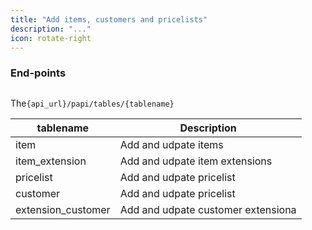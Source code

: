 ```yaml
---
title: "Add items, customers and pricelists"
description: "..."
icon: rotate-right
---
```


### End-points 

## 
The`{api_url}/papi/tables/{tablename}`

| tablename | Description                            |
| -------- | -------------------------------------              |
| item               | Add and udpate items                     |
| item_extension     | Add and udpate item extensions                         |
| pricelist             | Add and udpate pricelist|
| customer            | Add and udpate pricelist|
| extension_customer            | Add and udpate customer extensiona|


